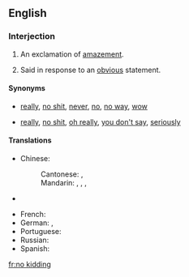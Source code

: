 ==English==

===Interjection===
{{en-interj|head=[[no]] [[kidding]]!}}

# {{context|colloquial|lang=en}} An exclamation of [[amazement]].
# {{context|colloquial|sarcastic|lang=en}} Said in response to an [[obvious]] statement.

====Synonyms====
* {{sense|amazement}} [[really]], [[no shit]], [[never]], [[no]], [[no way]], [[wow]]
* {{sense|response to the obvious}} [[really]], [[no shit]], [[oh really]], [[you don't say]], [[seriously]]

====Translations====
{{trans-top|(idiomatic) really? ; no kidding! ; Is that so?}}
* Chinese:
*: Cantonese: {{t|yue|講真|alt=講真？！|sc=Hant}}, {{t|yue|讲真|alt=讲真？！|tr=gong2 zan1?!|sc=Hant}}
*: Mandarin: {{t+|cmn|當真|alt=當真？！|sc=Hani}}, {{t+|cmn|当真|tr=dàngzhēn?!|alt=当真？！|sc=Hani}}, {{t|cmn|[[不]][[會]][[吧]]？|sc=Hani}}, {{t|cmn|[[不]][[会]][[吧]]？|tr=bù huì ba?|sc=Hani}}
* {{trreq|Finnish}}
{{trans-mid}}
* French: {{t+|fr|sans blague}}
* German: {{qualifier|colloquial}} {{t|de|ohne Scheiß}}, {{t|de|im Ernst}}
* Portuguese: {{t|pt|não brinca}}
* Russian: {{t+|ru|неужели?|tr=neužéli?|sc=Cyrl}}
* Spanish: {{t|es|no me digas}}
{{trans-bottom}}

[[fr:no kidding]]